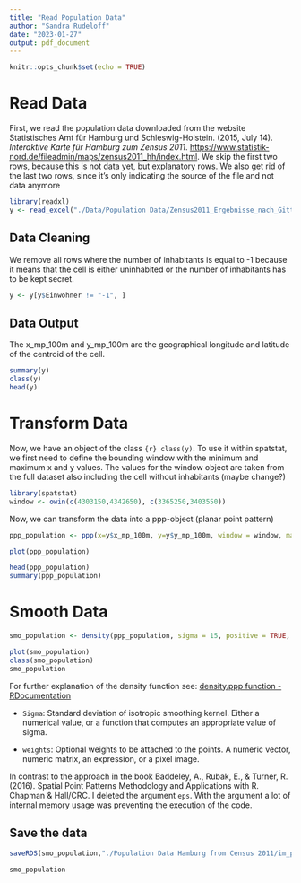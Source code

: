 ```yaml
---
title: "Read Population Data"
author: "Sandra Rudeloff"
date: "2023-01-27"
output: pdf_document
---
```


```r
knitr::opts_chunk$set(echo = TRUE)
```

# Read Data

First, we read the population data downloaded from the website\
Statistisches Amt für Hamburg und Schleswig-Holstein. (2015, July 14). *Interaktive Karte für Hamburg zum Zensus 2011*. <https://www.statistik-nord.de/fileadmin/maps/zensus2011_hh/index.html>. We skip the first two rows, because this is not data yet, but explanatory rows. We also get rid of the last two rows, since it's only indicating the source of the file and not data anymore

```r
library(readxl)
y <- read_excel("./Data/Population Data/Zensus2011_Ergebnisse_nach_Gitterzellen_fuer_Hamburg.xlsx", sheet= "Einwohnerzahl 100m-Gitterzellen", skip =2, n_max=76038)
```

## Data Cleaning

We remove all rows where the number of inhabitants is equal to -1 because it means that the cell is either uninhabited or the number of inhabitants has to be kept secret.

```r
y <- y[y$Einwohner != "-1", ]
```

## Data Output

The x_mp_100m and y_mp_100m are the geographical longitude and latitude of the centroid of the cell.

```r
summary(y)
class(y)
head(y)
```

# Transform Data

Now, we have an object of the class `{r} class(y)`. To use it within spatstat, we first need to define the bounding window with the minimum and maximum x and y values. The values for the window object are taken from the full dataset also including the cell without inhabitants (maybe change?)

```r
library(spatstat)
window <- owin(c(4303150,4342650), c(3365250,3403550))
```

Now, we can transform the data into a ppp-object (planar point pattern)

```r
ppp_population <- ppp(x=y$x_mp_100m, y=y$y_mp_100m, window = window, marks= y$Einwohner )
```

```r
plot(ppp_population)
```

```r
head(ppp_population)
summary(ppp_population)
```

# Smooth Data

```r
smo_population <- density(ppp_population, sigma = 15, positive = TRUE,  eps = 10, weights= marks(ppp_population)) 
```

```r
plot(smo_population)
class(smo_population)
smo_population
```

For further explanation of the density function see: [density.ppp function - RDocumentation](https://www.rdocumentation.org/packages/spatstat/versions/1.64-1/topics/density.ppp)

-   `Sigma`: Standard deviation of isotropic smoothing kernel. Either a numerical value, or a function that computes an appropriate value of sigma.

-   `weights`: Optional weights to be attached to the points. A numeric vector, numeric matrix, an expression, or a pixel image.

In contrast to the approach in the book Baddeley, A., Rubak, E., & Turner, R. (2016). Spatial Point Patterns Methodology and Applications with R. Chapman & Hall/CRC. I deleted the argument `eps`. With the argument a lot of internal memory usage was preventing the execution of the code.

## Save the data

```r
saveRDS(smo_population,"./Population Data Hamburg from Census 2011/im_population.rds")
```

```r
smo_population
```
